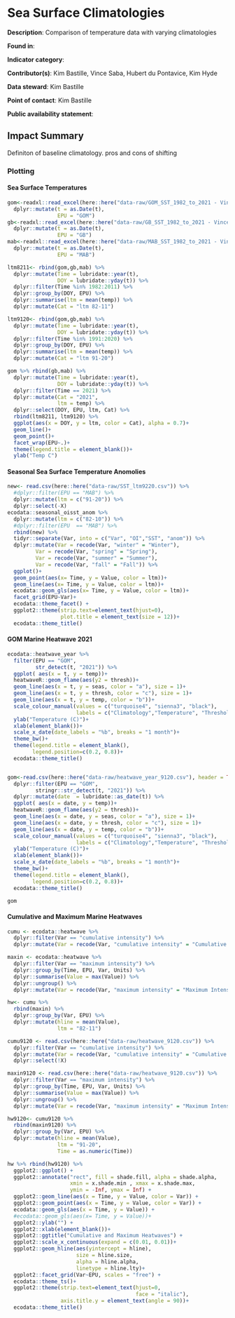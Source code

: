 # Sea Surface Climatologies

**Description**: Comparison of temperature data with varying climatologies

**Found in**: 

**Indicator category**: 

**Contributor(s)**: Kim Bastille, Vince Saba, Hubert du Pontavice, Kim Hyde
  
**Data steward**: Kim Bastille
  
**Point of contact**: Kim Bastille
  
**Public availability statement**: 

## Impact Summary

Definiton of baseline climatology. pros and cons of shifting  

### Plotting

#### Sea Surface Temperatures 

```r
gom<-readxl::read_excel(here::here("data-raw/GOM_SST_1982_to_2021 - Vincent Saba - NOAA Federal.xlsx")) %>%
  dplyr::mutate(t = as.Date(t), 
                EPU = "GOM")
gb<-readxl::read_excel(here::here("data-raw/GB_SST_1982_to_2021 - Vincent Saba - NOAA Federal.xlsx")) %>%
  dplyr::mutate(t = as.Date(t), 
                EPU = "GB")
mab<-readxl::read_excel(here::here("data-raw/MAB_SST_1982_to_2021 - Vincent Saba - NOAA Federal.xlsx")) %>%
  dplyr::mutate(t = as.Date(t), 
                EPU = "MAB")

ltm8211<- rbind(gom,gb,mab) %>% 
  dplyr::mutate(Time = lubridate::year(t), 
                DOY = lubridate::yday(t)) %>% 
  dplyr::filter(Time %in% 1982:2011) %>% 
  dplyr::group_by(DOY, EPU) %>% 
  dplyr::summarise(ltm = mean(temp)) %>% 
  dplyr::mutate(Cat = "ltm 82-11")

ltm9120<- rbind(gom,gb,mab) %>% 
  dplyr::mutate(Time = lubridate::year(t), 
                DOY = lubridate::yday(t)) %>% 
  dplyr::filter(Time %in% 1991:2020) %>% 
  dplyr::group_by(DOY, EPU) %>% 
  dplyr::summarise(ltm = mean(temp)) %>% 
  dplyr::mutate(Cat = "ltm 91-20")

gom %>% rbind(gb,mab) %>% 
  dplyr::mutate(Time = lubridate::year(t), 
                DOY = lubridate::yday(t)) %>% 
  dplyr::filter(Time == 2021) %>%
  dplyr::mutate(Cat = "2021", 
                ltm = temp) %>% 
  dplyr::select(DOY, EPU, ltm, Cat) %>% 
  rbind(ltm8211, ltm9120) %>% 
  ggplot(aes(x = DOY, y = ltm, color = Cat), alpha = 0.7)+
  geom_line()+
  geom_point()+
  facet_wrap(EPU~.)+
  theme(legend.title = element_blank())+
  ylab("Temp C")

```


#### Seasonal Sea Surface Temperature Anomolies 

```r

new<- read.csv(here::here("data-raw/SST_ltm9220.csv")) %>% 
  #dplyr::filter(EPU == "MAB") %>% 
  dplyr::mutate(ltm = c("91-20")) %>% 
  dplyr::select(-X)
ecodata::seasonal_oisst_anom %>%
  dplyr::mutate(ltm = c("82-10")) %>% 
  #dplyr::filter(EPU  == "MAB") %>%
  rbind(new) %>% 
  tidyr::separate(Var, into = c("Var", "OI","SST", "anom")) %>% 
  dplyr::mutate(Var = recode(Var, "winter" = "Winter"), 
         Var = recode(Var, "spring" = "Spring"),
         Var = recode(Var, "summer" = "Summer"),
         Var = recode(Var, "fall" = "Fall")) %>% 
  ggplot()+
  geom_point(aes(x= Time, y = Value, color = ltm))+
  geom_line(aes(x= Time, y = Value, color = ltm))+
  ecodata::geom_gls(aes(x= Time, y = Value, color = ltm))+
  facet_grid(EPU~Var)+
  ecodata::theme_facet() +
  ggplot2::theme(strip.text=element_text(hjust=0),
                 plot.title = element_text(size = 12))+
  ecodata::theme_title()
```

#### GOM Marine Heatwave 2021


```r
ecodata::heatwave_year %>% 
  filter(EPU == "GOM", 
         str_detect(t, "2021")) %>% 
  ggplot( aes(x = t, y = temp))+
  heatwaveR::geom_flame(aes(y2 = thresh))+ 
  geom_line(aes(x = t, y = seas, color = "a"), size = 1)+
  geom_line(aes(x = t, y = thresh, color = "c"), size = 1)+
  geom_line(aes(x = t, y = temp, color = "b"))+
  scale_colour_manual(values = c("turquoise4", "sienna3", "black"),
                      labels = c("Climatology","Temperature", "Threshold"))+
  ylab("Temperature (C)")+
  xlab(element_blank())+
  scale_x_date(date_labels = "%b", breaks = "1 month")+
  theme_bw()+
  theme(legend.title = element_blank(),
        legend.position=c(0.2, 0.8))+
  ecodata::theme_title()



```



```r
gom<-read.csv(here::here("data-raw/heatwave_year_9120.csv"), header = TRUE) %>% 
  dplyr::filter(EPU == "GOM", 
         stringr::str_detect(t, "2021")) %>% 
  dplyr::mutate(date  = lubridate::as_date(t)) %>% 
  ggplot( aes(x = date, y = temp))+
  heatwaveR::geom_flame(aes(y2 = thresh))+ 
  geom_line(aes(x = date, y = seas, color = "a"), size = 1)+
  geom_line(aes(x = date, y = thresh, color = "c"), size = 1)+
  geom_line(aes(x = date, y = temp, color = "b"))+
  scale_colour_manual(values = c("turquoise4", "sienna3", "black"),
                      labels = c("Climatology","Temperature", "Threshold"))+
  ylab("Temperature (C)")+
  xlab(element_blank())+
  scale_x_date(date_labels = "%b", breaks = "1 month")+
  theme_bw()+
  theme(legend.title = element_blank(),
        legend.position=c(0.2, 0.8))+
  ecodata::theme_title()

gom
```

#### Cumulative and Maximum Marine Heatwaves

```r
cumu <- ecodata::heatwave %>% 
  dplyr::filter(Var == "cumulative intensity") %>% 
  dplyr::mutate(Var = recode(Var, "cumulative intensity" = "Cumulative Intensity (degree C x days)"))

maxin <- ecodata::heatwave %>% 
  dplyr::filter(Var == "maximum intensity") %>% 
  dplyr::group_by(Time, EPU, Var, Units) %>% 
  dplyr::summarise(Value = max(Value)) %>% 
  dplyr::ungroup() %>% 
  dplyr::mutate(Var = recode(Var, "maximum intensity" = "Maximum Intensity (degree C)"))

hw<- cumu %>%
  rbind(maxin) %>% 
  dplyr::group_by(Var, EPU) %>% 
  dplyr::mutate(hline = mean(Value), 
                ltm = "82-11")

cumu9120 <- read.csv(here::here("data-raw/heatwave_9120.csv")) %>% 
  dplyr::filter(Var == "cumulative intensity") %>% 
  dplyr::mutate(Var = recode(Var, "cumulative intensity" = "Cumulative Intensity (degree C x days)")) %>% 
  dplyr::select(!X)

maxin9120 <- read.csv(here::here("data-raw/heatwave_9120.csv")) %>% 
  dplyr::filter(Var == "maximum intensity") %>% 
  dplyr::group_by(Time, EPU, Var, Units) %>% 
  dplyr::summarise(Value = max(Value)) %>% 
  dplyr::ungroup() %>% 
  dplyr::mutate(Var = recode(Var, "maximum intensity" = "Maximum Intensity (degree C)"))

hw9120<- cumu9120 %>%
  rbind(maxin9120) %>% 
  dplyr::group_by(Var, EPU) %>% 
  dplyr::mutate(hline = mean(Value), 
                ltm = "91-20", 
                Time = as.numeric(Time))

hw %>% rbind(hw9120) %>%  
  ggplot2::ggplot() +
  ggplot2::annotate("rect", fill = shade.fill, alpha = shade.alpha,
                    xmin = x.shade.min , xmax = x.shade.max,
                    ymin = -Inf, ymax = Inf) +
  ggplot2::geom_line(aes(x = Time, y = Value, color = Var)) +
  ggplot2::geom_point(aes(x = Time, y = Value, color = Var)) +
  ecodata::geom_gls(aes(x = Time, y = Value)) +
  #ecodata::geom_gls(aes(x= Time, y = Value))+
  ggplot2::ylab("") +
  ggplot2::xlab(element_blank())+
  ggplot2::ggtitle("Cumulative and Maximum Heatwaves") +
  ggplot2::scale_x_continuous(expand = c(0.01, 0.01))+
  ggplot2::geom_hline(aes(yintercept = hline),
                      size = hline.size,
                      alpha = hline.alpha,
                      linetype = hline.lty)+
  ggplot2::facet_grid(Var~EPU, scales = "free") +
  ecodata::theme_ts()+
  ggplot2::theme(strip.text=element_text(hjust=0,
                                         face = "italic"), 
                 axis.title.y = element_text(angle = 90))+
  ecodata::theme_title()
```


